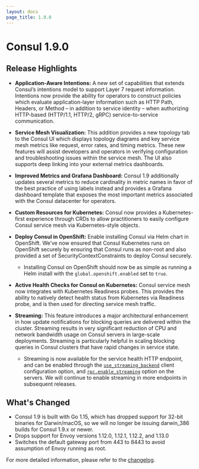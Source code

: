 ```yaml
---
layout: docs
page_title: 1.9.0
---
```


# Consul 1.9.0

## Release Highlights

- **Application-Aware Intentions:** A new set of capabilities that extends Consul’s intentions model to support Layer 7 request information. Intentions now provide the ability for operators to construct policies which evaluate application-layer information such as HTTP Path, Headers, or Method – in addition to service identity – when authorizing HTTP-based (HTTP/1.1, HTTP/2, gRPC) service-to-service communication.

- **Service Mesh Visualization:** This addition provides a new topology tab to the Consul UI which displays topology diagrams and key service mesh metrics like request, error rates, and timing metrics. These new features will assist developers and operators in verifying configuration and troubleshooting issues within the service mesh. The UI also supports deep linking into your external metrics dashboards.

- **Improved Metrics and Grafana Dashboard:** Consul 1.9 additionally updates several metrics to reduce cardinality in metric names in favor of the best practice of using labels instead and provides a Grafana dashboard template that exposes the most important metrics associated with the Consul datacenter for operators.

- **Custom Resources for Kubernetes:** Consul now provides a Kubernetes-first experience through CRDs to allow practitioners to easily configure Consul service mesh via Kubernetes-style objects.

- **Deploy Consul in OpenShift:** Enable installing Consul via Helm chart in OpenShift. We’ve now ensured that Consul Kubernetes runs on OpenShift securely by ensuring that Consul runs as non-root and also provided a set of SecurityContextConstraints to deploy Consul securely.
  - Installing Consul on OpenShift should now be as simple as running a Helm install with the `global.openshift.enabled` set to `true`.

- **Active Health Checks for Consul on Kubernetes:** Consul service mesh now integrates with Kubernetes Readiness probes. This provides the ability to natively detect health status from Kubernetes via Readiness probe, and is then used for directing service mesh traffic.

- **Streaming:** This feature introduces a major architectural enhancement in how update notifications for blocking queries are delivered within the cluster. Streaming results in very significant reduction of CPU and network bandwidth usage on Consul servers in large-scale deployments. Streaming is particularly helpful in scaling blocking queries in Consul clusters that have rapid changes in service state.
  - Streaming is now available for the service health HTTP endpoint, and can be enabled through the [`use_streaming_backend`](https://www.consul.io/docs/agent/config/config-files#use_streaming_backend) client configuration option, and [`rpc.enable_streaming`](https://www.consul.io/docs/agent/config/config-files#rpc_enable_streaming) option on the servers. We will continue to enable streaming in more endpoints in subsequent releases.

## What's Changed

- Consul 1.9 is built with Go 1.15, which has dropped support for 32-bit binaries for Darwin/macOS, so we will no longer be issuing darwin_386 builds for Consul 1.9.x or newer.
- Drops support for Envoy versions 1.12.0, 1.12.1, 1.12.2, and 1.13.0
- Switches the default gateway port from 443 to 8443 to avoid assumption of Envoy running as root.

For more detailed information, please refer to the [changelog](https://github.com/hashicorp/consul/blob/main/CHANGELOG.md#190-november-24-2020).
